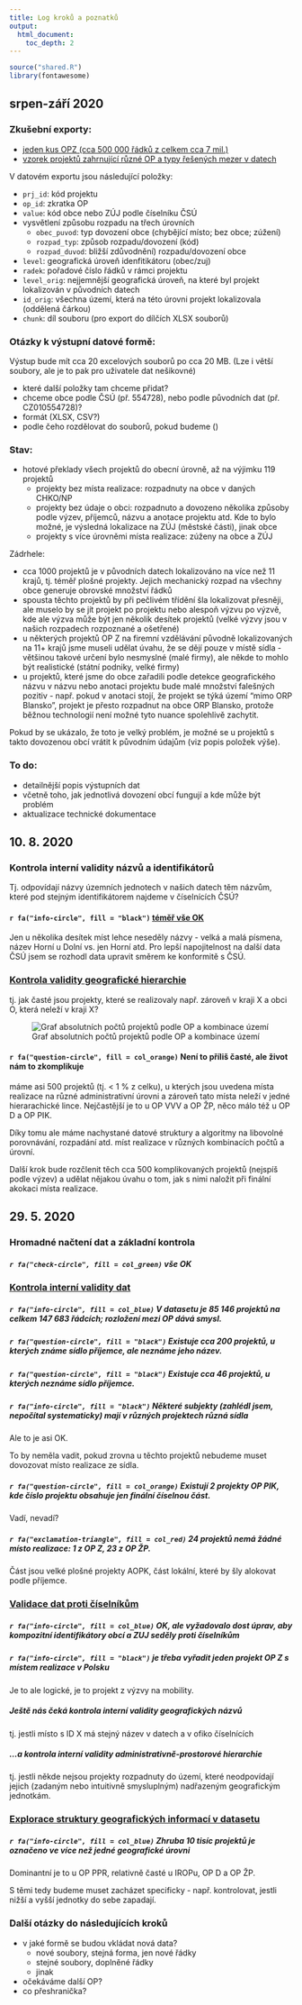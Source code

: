 ```yaml
---
title: Log kroků a poznatků
output:
  html_document:
    toc_depth: 2
---
```


```r
source("shared.R")
library(fontawesome)
```

## srpen-září 2020

### Zkušební exporty:

- [jeden kus OPZ (cca 500 000 řádků z celkem cca 7 mil.)](opz-one-chunk.xlsx)
- [vzorek projektů zahrnující různé OP a typy řešených mezer v datech](sample_export.xlsx)

V datovém exportu jsou následující položky:

- `prj_id`: kód projektu
- `op_id`: zkratka OP
- `value`: kód obce nebo ZÚJ podle číselníku ČSÚ
- vysvětlení způsobu rozpadu na třech úrovních
  - `obec_puvod`: typ dovození obce (chybějící místo; bez obce; zúžení)
  - `rozpad_typ`: způsob rozpadu/dovození (kód)
  - `rozpad_duvod`: bližší zdůvodnění) rozpadu/dovození obce
- `level`: geografická úroveň idenfitikátoru (obec/zuj)
- `radek`: pořadové číslo řádků v rámci projektu
- `level_orig`: nejjemnější geografická úroveň, na které byl projekt lokalizován v původních datech
- `id_orig`: všechna území, která na této úrovni projekt lokalizovala (oddělená čárkou)
- `chunk`: díl souboru (pro export do dílčích XLSX souborů)

### Otázky k výstupní datové formě:

Výstup bude mít cca 20 excelových souborů po cca 20 MB. (Lze i větší soubory, ale je to pak pro uživatele dat nešikovné)

- které další položky tam chceme přidat?
- chceme obce podle ČSÚ (př. 554728), nebo podle původních dat (př. CZ010554728)?
- formát (XLSX, CSV?)
- podle čeho rozdělovat do souborů, pokud budeme ()

### Stav:

- hotové překlady všech projektů do obecní úrovně, až na výjimku 119 projektů
  - projekty bez místa realizace: rozpadnuty na obce v daných CHKO/NP
  - projekty bez údaje o obci: rozpadnuto a dovozeno několika způsoby podle výzev, příjemců, názvu a anotace projektu atd. Kde to bylo možné, je výsledná lokalizace na ZÚJ (městské části), jinak obce
  - projekty s více úrovněmi místa realizace: zúženy na obce a ZÚJ

Zádrhele:

- cca 1000 projektů je v původních datech lokalizováno na více než 11 krajů, tj. téměř plošné projekty. Jejich mechanický rozpad na všechny obce generuje obrovské množství řádků
- spousta těchto projektů by při pečlivém třídění šla lokalizovat přesněji, ale muselo by se jít projekt po projektu nebo alespoň výzvu po výzvě, kde ale výzva může být jen několik desítek projektů (velké výzvy jsou v našich rozpadech rozpoznané a ošetřené)
- u některých projektů OP Z na firemní vzdělávání původně lokalizovaných na 11+ krajů jsme museli udělat úvahu, že se dějí pouze v místě sídla - většinou takové určení bylo nesmyslné (malé firmy), ale někde to mohlo být realistické (státní podniky, velké firmy)
- u projektů, které jsme do obce zařadili podle detekce geografického názvu v názvu nebo anotaci projektu bude malé množství falešných pozitiv - např. pokud v anotaci stojí, že projekt se týká území "mimo ORP Blansko", projekt je přesto rozpadnut na obce ORP Blansko, protože běžnou technologií není možné tyto nuance spolehlivě zachytit.

Pokud by se ukázalo, že toto je velký problém, je možné se u projektů s takto dovozenou obcí vrátit k původním údajům (viz popis položek výše).

### To do:

- detailnější popis výstupních dat
- včetně toho, jak jednotlivá dovození obcí fungují a kde může být problém
- aktualizace technické dokumentace

## 10. 8. 2020

### Kontrola interní validity názvů a identifikátorů

Tj. odpovídají názvy územních jednotech v našich datech těm názvům, které pod stejným identifikátorem najdeme v číselnících ČSÚ?

#### `r fa("info-circle", fill = "black")` [téměř vše OK](https://esif-data-cleaning.netlify.app/02_validate.html#Validita_jmen_proti_registr%C5%AFm)

Jen u několika desítek míst lehce neseděly názvy - velká a malá písmena, název Horní u Dolní vs. jen Horní atd. Pro lepší napojitelnost na další data ČSÚ jsem se rozhodl data upravit směrem ke konformitě s ČSÚ.

### [Kontrola validity geografické hierarchie](https://esif-data-cleaning.netlify.app/03_explore.html#Validita_%C3%BAzemn%C3%AD_hierarchie)

tj. jak časté jsou projekty, které se realizovaly např. zároveň v kraji X a obci O, která neleží v kraji X?

![Graf absolutních počtů projektů podle OP a kombinace území](03_explore_files/figure-html/geostatus-plot-abs-1.png)

#### `r fa("question-circle", fill = col_orange)` Není to příliš časté, ale život nám to zkomplikuje

máme asi 500 projektů (tj. < 1 % z celku), u kterých jsou uvedena místa realizace na různé administrativní úrovni a zároveň tato místa neleží v jedné hierarachické lince. Nejčastější je to u OP VVV a OP ŽP, něco málo též u OP D a OP PIK.

Díky tomu ale máme nachystané datové struktury a algoritmy na libovolné porovnávání, rozpadání atd. míst realizace v různých kombinacích počtů a úrovní.

Další krok bude rozčlenit těch cca 500 komplikovaných projektů (nejspíš podle výzev) a udělat nějakou úvahu o tom, jak s nimi naložit při finální akokaci místa realizace.

## 29. 5. 2020

### Hromadné načtení dat a základní kontrola

##### `r fa("check-circle", fill = col_green)` vše OK 


### [Kontrola interní validity dat](1-input-checks.html)

##### `r fa("info-circle", fill = col_blue)` V datasetu je 85 146 projektů na celkem 147 683 řádcích; rozložení mezi OP dává smysl.

##### `r fa("question-circle", fill = "black")` Existuje cca 200 projektů, u kterých známe sídlo příjemce, ale neznáme jeho název.

##### `r fa("question-circle", fill = "black")` Existuje cca 46 projektů, u kterých neznáme sídlo příjemce.

##### `r fa("info-circle", fill = "black")` Některé subjekty (zahlédl jsem, nepočítal systematicky) mají v různých projektech různá sídla

Ale to je asi OK.

To by neměla vadit, pokud zrovna u těchto projektů nebudeme muset dovozovat místo realizace ze sídla.

##### `r fa("question-circle", fill = col_orange)` Existují 2 projekty OP PIK, kde číslo projektu obsahuje jen finální číselnou část.

Vadí, nevadí?

##### `r fa("exclamation-triangle", fill = col_red)` 24 projektů nemá žádné místo realizace: 1 z OP Z, 23 z OP ŽP.

Část jsou velké plošné projekty AOPK, část lokální, které by šly alokovat podle příjemce.

### [Validace dat proti číselníkům](1_input-checks.html)

##### `r fa("info-circle", fill = col_blue)` OK, ale vyžadovalo dost úprav, aby kompozitní identifikátory obcí a ZUJ seděly proti číselníkům

##### `r fa("info-circle", fill = "black")` je třeba vyřadit jeden projekt OP Z s místem realizace v Polsku

Je to ale logické, je to projekt z výzvy na mobility.

##### Ještě nás čeká kontrola interní validity geografických názvů

tj. jestli místo s ID X má stejný název v datech a v ofiko číselnících

##### ...a kontrola interní validity administrativně-prostorové hierarchie

tj. jestli někde nejsou projekty rozpadnuty do území, které neodpovídají jejich (zadaným nebo intuitivně smysluplným) nadřazeným geografickým jednotkám. 

### [Explorace struktury geografických informací v datasetu](3_explore.html)

##### `r fa("info-circle", fill = col_blue)` Zhruba 10 tisíc projektů je označeno ve více než jedné geografické úrovni

Dominantní je to u OP PPR, relativně časté u IROPu, OP D a OP ŽP.

S těmi tedy budeme muset zacházet specificky - např. kontrolovat, jestli nižší a vyšší jednotky do sebe zapadají.

### Další otázky do následujících kroků

- v jaké formě se budou vkládat nová data?
  - nové soubory, stejná forma, jen nové řádky
  - stejné soubory, doplněné řádky
  - jinak
  
- očekáváme další OP?
- co přeshranička?


